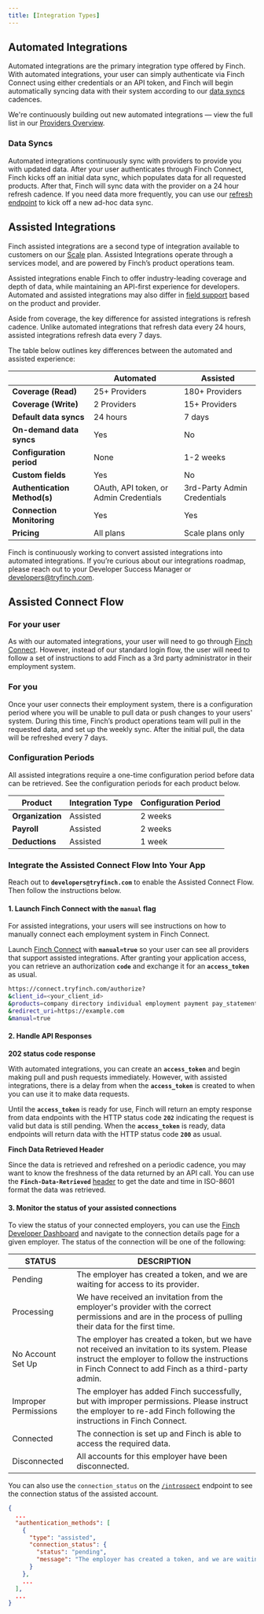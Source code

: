 ```yaml
---
title: [Integration Types]
---
```


## Automated Integrations

Automated integrations are the primary integration type offered by Finch. With automated integrations, your user can simply authenticate via Finch Connect using either credentials or an API token, and Finch will begin automatically syncing data with their system according to our [data syncs](https://developer.tryfinch.com/docs/reference/f7af2039f9a7b-data-syncs) cadences. 

We're continuously building out new automated integrations — view the full list in our [Providers Overview]().

### Data Syncs
Automated integrations continuously sync with providers to provide you with updated data. After your user authenticates through Finch Connect, Finch kicks off an initial data sync, which populates data for all requested products. After that, Finch will sync data with the provider on a 24 hour refresh cadence. If you need data more frequently, you can use our [refresh endpoint](https://developer.tryfinch.com/docs/reference/8f0f469d5aab2-enqueue-a-new-automated-job) to kick off a new ad-hoc data sync.


## Assisted Integrations

Finch assisted integrations are a second type of integration available to customers on our [Scale](https://www.tryfinch.com/pricing) plan. Assisted Integrations operate through a services model, and are powered by Finch’s product operations team.

Assisted integrations enable Finch to offer industry-leading coverage and depth of data, while maintaining an API-first experience for developers. Automated and assisted integrations may also differ in [field support](docs/Integrations/Providers.md) based on the product and provider. 

Aside from coverage, the key difference for assisted integrations is refresh cadence. Unlike automated integrations that refresh data every 24 hours, assisted integrations refresh data every 7 days.

The table below outlines key differences between the automated and assisted experience:

|  | **Automated** | **Assisted** |
| --- | --- | --- |
| **Coverage (Read)** | 25+ Providers | 180+ Providers |
| **Coverage (Write)** | 2 Providers | 15+ Providers |
| **Default data syncs** | 24 hours | 7 days |
| **On-demand data syncs** | Yes | No |
| **Configuration period** | None | 1-2 weeks |
| **Custom fields** | Yes | No |
| **Authentication Method(s)** | OAuth, API token, or Admin Credentials | 3rd-Party Admin Credentials |
| **Connection Monitoring** | Yes | Yes |
| **Pricing** | All plans | Scale plans only |

Finch is continuously working to convert assisted integrations into automated integrations. If you’re curious about our integrations roadmap, please reach out to your Developer Success Manager or developers@tryfinch.com. 

## Assisted Connect Flow
### For your user

As with our automated integrations, your user will need to go through [Finch Connect](). However, instead of our standard login flow, the user will need to follow a set of instructions to add Finch as a 3rd party administrator in their employment system.

### For you

Once your user connects their employment system, there is a configuration period where you  will be unable to pull data or push changes to your users' system. During this time, Finch’s product operations team will pull in the requested data, and set up the weekly sync. After the initial pull, the data will be refreshed every 7 days.

### Configuration Periods

All assisted integrations require a one-time configuration period before data can be retrieved. See the configuration periods for each product below.

| Product | Integration Type | Configuration Period |
| --- | --- | --- |
| **Organization** | Assisted | 2 weeks |
| **Payroll** | Assisted | 2 weeks |
| **Deductions** | Assisted | 1 week |

### Integrate the Assisted Connect Flow Into Your App

Reach out to **`developers@tryfinch.com`** to enable the Assisted Connect Flow. Then follow the instructions below.

#### 1. Launch Finch Connect with the `manual` flag

<Note>For assisted integrations, your users will see instructions on how to manually connect each employment system in Finch Connect.</Note>

Launch [Finch Connect](docs/Implementation-Guide/Connect/Set-Up-Finch-Connect.md) with **`manual=true`** so your user can see all providers that support assisted integrations. After granting your application access, you can retrieve an authorization **`code`** and exchange it for an **`access_token`** as usual.

```bash
https://connect.tryfinch.com/authorize?
&client_id=<your_client_id>
&products=company directory individual employment payment pay_statement
&redirect_uri=https://example.com
&manual=true
```

#### 2. Handle API Responses

**202 status code response**

With automated integrations, you can create an **`access_token`** and begin making pull and push requests immediately. However, with assisted integrations, there is a delay from when the **`access_token`** is created to when you can use it to make data requests.

Until the **`access_token`** is ready for use, Finch will return an empty response from data endpoints with the HTTP status code **`202`** indicating the request is valid but data is still pending. When the **`access_token`** is ready, data endpoints will return data with the HTTP status code **`200`** as usual.

**Finch Data Retrieved Header**

Since the data is retrieved and refreshed on a periodic cadence, you may want to know the freshness of the data returned by an API call. You can use the **`Finch-Data-Retrieved`** [header](https://developer.tryfinch.com/docs/reference/8182e8be8dd31-headers) to get the date and time in ISO-8601 format the data was retrieved.

#### 3. Monitor the status of your assisted connections

To view the status of your connected employers, you can use the [Finch Developer Dashboard](https://dashboard.tryfinch.com/) and navigate to the connection details page for a given employer. The status of the connection will be one of the following:

| STATUS | DESCRIPTION |
| --- | --- |
| Pending | The employer has created a token, and we are waiting for access to its provider. |
| Processing | We have received an invitation from the employer's provider with the correct permissions and are in the process of pulling their data for the first time. |
| No Account Set Up | The employer has created a token, but we have not received an invitation to its system. Please instruct the employer to follow the instructions in Finch Connect to add Finch as a third-party admin. |
| Improper Permissions | The employer has added Finch successfully, but with improper permissions. Please instruct the employer to re-add Finch following the instructions in Finch Connect. |
| Connected | The connection is set up and Finch is able to access the required data. |
| Disconnected | All accounts for this employer have been disconnected. |

You can also use the `connection_status` on the [`/introspect`](https://developer.tryfinch.com/docs/reference/eee6e798b0f93-introspect) endpoint to see the connection status of the assisted account.
```json
{
  ...
  "authentication_methods": [
    {
      "type": "assisted",
      "connection_status": {
        "status": "pending",
        "message": "The employer has created a token, and we are waiting for access to its provider."
      }
    },
    ...
  ],
  ...
}
```